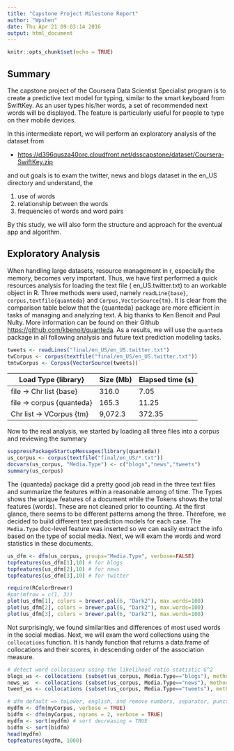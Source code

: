 ```yaml
---
title: "Capstone Project Milestone Report"
author: "Wpshen"
date: Thu Apr 21 09:03:14 2016
output: html_document
---
```


```r
knitr::opts_chunk$set(echo = TRUE)
```


## Summary

The capstone project of the Coursera Data Scientist Specialist program is to create a predictive text model for typing, similar to the smart keyboard from SwiftKey. As an user types his/her words, a set of recommended next words will be displayed. The feature is particularly useful for people to type on their mobile devices.

In this intermediate report, we will perform an exploratory analysis of the dataset from 

- <https://d396qusza40orc.cloudfront.net/dsscapstone/dataset/Coursera-SwiftKey.zip>

and out goals is to exam the twitter, news and blogs dataset in the en_US directory and understand, the

1. use of words
2. relationship between the words
3. frequencies of words and word pairs 

By this study, we will also form the structure and approach for the eventual app and algorithm.


## Exploratory Analysis

When handling large datasets, resource management in r, especially the memory, becomes very important. Thus, we have first performed a quick resources analysis for loading the text file ( en_US.twitter.txt) to an workable object in R. Three methods were used, namely `readLine{base}`, `corpus,textfile{quanteda}` and `Corpus,VectorSource{tm}`. It is clear from the comparison table below that the {quanteda} package are more efficient in tasks of managing and analyzing text. A big thanks to Ken Benoit and Paul Nulty. More information can be found on their Github <https://github.com/kbenoit/quanteda>. As a results, we will use the `quanteda` package in all following analysis and future text prediction modeling tasks.  

```r
tweets <- readLines("final/en_US/en_US.twitter.txt")
twCorpus <- corpus(textfile("final/en_US/en_US.twitter.txt"))
tmtwCorpus <- Corpus(VectorSource(tweets))`

```

Load Type {library}           | Size (Mb)  | Elapsed time (s)
------------------------------|------------|----------------
file -> Chr list {base}       |   316.0    | 7.05
file -> corpus {quanteda}     |   165.3    | 11.25
Chr list -> VCorpus {tm}      | 9,072.3    | 372.35

Now to the real analysis, we started by loading all three files into a corpus and reviewing the summary

```r
suppressPackageStartupMessages(library(quanteda))
us_corpus <- corpus(textfile("final/en_US/*.txt"))
docvars(us_corpus, "Media.Type") <- c("blogs","news","tweets")
summary(us_corpus)
```

The {quanteda} package did a pretty good job read in the three text files and summarize the features within a reasonable among of time. The Types shows the unique features of a document while the Tokens shows the total features (words). These are not cleaned prior to counting. At the first glance, there seems to be different patterns among the three. Therefore, we decided to build different text prediction models for each case. The `Media.Type` doc-level feature was inserted so we can easily extract the info based on the type of social media. Next, we will exam the words and word statistics in these documents.

```r
us_dfm <- dfm(us_corpus, groups="Media.Type", verbose=FALSE)
topfeatures(us_dfm[1],10) # for blogs
topfeatures(us_dfm[2],10) # for news
topfeatures(us_dfm[3],10) # for twitter
```

```r
require(RColorBrewer)
#par(mfrow = c(1, 3))
plot(us_dfm[1], colors = brewer.pal(6, "Dark2"), max.words=100)
plot(us_dfm[2], colors = brewer.pal(6, "Dark2"), max.words=100)
plot(us_dfm[3], colors = brewer.pal(6, "Dark2"), max.words=100)

```

Not surprisingly, we found similarities and differences of most used words in the social medias. Next, we will exam the word collections using the `collocations` function. It is handy function that returns a data.frame of collocations and their scores, in descending order of the association measure.

```r
# detect word collocaions using the likelihood ratio statistic G^2 
blogs_ws <- collocations (subset(us_corpus, Media.Type=="blogs"), method="lr")
news_ws  <- collocations (subset(us_corpus, Media.Type=="news"), method="lr")
tweet_ws <- collocations (subset(us_corpus, Media.Type=="tweets"), method="lr")

```



```r
# dfm default => toLower, english, and remove numbers, separator, punct
mydfm <- dfm(myCorpus, verbose = TRUE)
bidfm <- dfm(myCorpus, ngrams = 2, verbose = TRUE)
mydfm <- sort(mydfm) # sort decreasing = TRUE
bidfm <- sort(bidfm)
head(mydfm)
topfeatures(mydfm, 1000)

```

